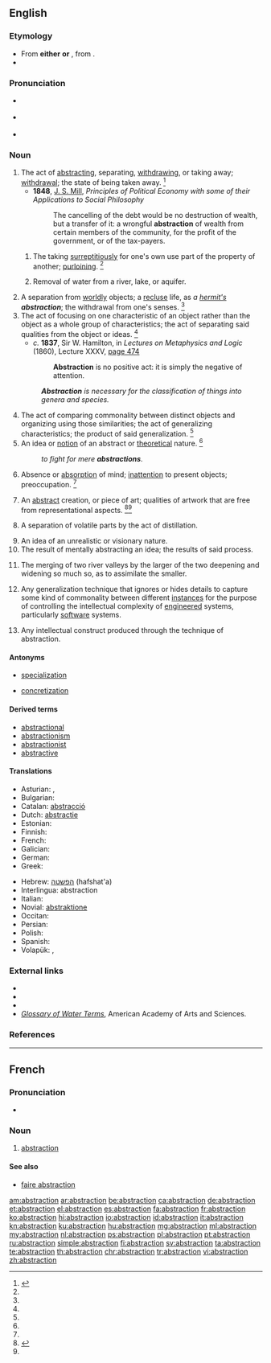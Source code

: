 ==English==
{{wikipedia|Abstraction (disambiguation)|Abstraction}}

===Etymology===
* From '''either''' {{etyl|frm|en}} '''or''' {{etyl|ML.|en}} {{term|abstractio||separation|lang=la}}, from {{etyl|la|en}} {{term/t|la|abstrahō||to draw away}}.
* {{suffix|abstract|tion}}

===Pronunciation===
* {{a|RP}} {{IPA|/əbˈstɹæk.ʃn̩/}}
* {{a|US}} {{IPA|/æbˈstɹæk.ʃn̩/|/əbˈstɹæk.ʃn̩/}}
* {{audio|en-us-abstraction.ogg|Audio (US)}}

===Noun===
{{en-noun|~}}

# The act of [[abstracting]], separating, [[withdrawing]], or taking away; [[withdrawal]]; the state of being taken away. {{defdate|First attested around 1350 to 1470.}}<ref name=SOED>{{reference-book | last =| first = | authorlink =  | coauthors =  | editor =Brown, Lesley  | others =  | title = The Shorter Oxford English Dictionary | origdate =  | origyear = 1933| origmonth =  | url =  | format =  | accessdate =  | accessyear =  | accessmonth =  | edition = 5th | date =  | year =2003| month =  | publisher =Oxford University Press  | location =Oxford, UK | language =  | id =  | doi = | isbn =978-0-19-860575-7 | lccn = | ol = | pages =10| chapter =  | chapterurl =  | quote =}}</ref>
#* '''1848''', [[w:John Stuart Mill|J. S. Mill]], ''Principles of Political Economy with some of their Applications to Social Philosophy''
#*: The cancelling of the debt would be no destruction of wealth, but a transfer of it: a wrongful '''abstraction''' of wealth from certain members of the community, for the profit of the government, or of the tax-payers.
## {{context|euphemistic|lang=en}} The taking [[surreptitiously]] for one's own use part of the property of another; [[purloining]]. {{defdate|First attested around 1350 to 1470.}}<ref name=SOED/>
## {{context|engineering|lang=en}} Removal of water from a river, lake, or aquifer.
# A separation from [[worldly]] objects; a [[recluse]] life, as ''a [[hermit|hermit's]] '''abstraction'''''; the withdrawal from one's senses. {{defdate|First attested around 1350 to 1470.}}<ref name=SOED/>
# The act of focusing on one characteristic of an object rather than the object as a whole group of characteristics; the act of separating said qualities from the object or ideas. {{defdate|First attested in the late 16<sup>th</sup> century.}}<ref name=SOED/>
#* ''c.'' '''1837''', Sir W. Hamilton, in ''Lectures on Metaphysics and Logic'' (1860), Lecture XXXV, [http://books.google.com/books?id=VuQQAAAAYAAJ&pg=PA474&dq=Abstraction-is-no-positive-act&ei=AMm4R_vkMY2kzgSI4MTEBQ page 474]
#*: '''Abstraction''' is no positive act: it is simply the negative of attention.
#: '''''Abstraction''' is necessary for the classification of things into genera and species.''
# The act of comparing commonality between distinct objects and organizing using those similarities; the act of generalizing characteristics; the product of said generalization. {{defdate|First attested in the late 16<sup>th</sup> century.}}<ref name=SOED/>
# An idea or [[notion]] of an abstract or [[theoretical]] nature. {{defdate|First attested in the late 16<sup>th</sup> century.}}<ref name=SOED/>
#: ''to fight for mere '''abstractions'''''.
# Absence or [[absorption]] of mind; [[inattention]] to present objects; preoccupation. {{defdate|First attested in the late 18<sup>th</sup> century.}}<ref name=SOED/>
# {{context|art|lang=en}} An [[abstract]] creation, or piece of art; qualities of artwork that are free from representational aspects. {{defdate|First attested in the early 20<sup>th</sup> century.}}<ref name = chambers>{{reference-book | last = Dobbie | first = Elliott K. | coauthors = Dunmore, C. William, et al. | editor = Barnhart, Robert K.| title = Chambers Dictionary of Etymology | origyear = 1998 | year = 2004 | publisher = Chambers Harrap Publishers Ltd | location = Edinburgh, Scotland | isbn =0550142304 | pages = 5}}</ref><ref name=SOED/>
# {{context|chemistry|lang=en}} A separation of volatile parts by the act of distillation.
# An idea of an unrealistic or visionary nature.
# The result of mentally abstracting an idea; the results of said process.
# {{context|geology|lang=en}} The merging of two river valleys by the larger of the two deepening and widening so much so, as to assimilate the smaller.
# {{context|computing|lang=en}} Any generalization technique that ignores or hides details to capture some kind of commonality between different [[instances]] for the purpose of controlling the intellectual complexity of [[engineered]] systems, particularly [[software]] systems.
# {{context|computing|lang=en}} Any intellectual construct produced through the technique of abstraction.

====Antonyms====
* {{sense|the act of generalization}} [[specialization]]
* {{sense|mentally abstracting}} [[concretization]]

====Derived terms====
* [[abstractional]]
* [[abstractionism]]
* [[abstractionist]]
* [[abstractive]]

====Translations====
{{trans-top|act of abstracting}}
* Asturian: {{t-|ast|astraición|f}}, {{t-|ast|astracción|f}}
* Bulgarian: {{t+|bg|абстракция|f|tr=abstráktsiya}}
* Catalan: [[abstracció]] {{f}}
* Dutch: [[abstractie]] {{f}}
* Estonian: {{t-|et|abstraktsioon, üldistus, hajameelsus}}
* Finnish: {{t+|fi|abstrahointi}}
* French: {{t+|fr|abstraction|f}}
* Galician: {{t+|gl|abstracción|f}}
* German: {{t+|de|Abstraktion|f}}
* Greek: {{t+|el|αφαίρεση|f|tr=aféressi|sc=Grek}}
{{trans-mid}}
* Hebrew: [[הפשטה]] (hafshat'a) {{f}}
* Interlingua: abstraction
* Italian: {{t-|it|astrazione|f}}
* Novial: [[abstraktione]]
* Occitan: {{t-|oc|abstraccion|f}}
* Persian: {{t+|fa|تجرید}}
* Polish: {{t+|pl|abstrakcja|f}}
* Spanish: {{t+|es|abstracción|f}}
* Volapük: {{t-|vo|dezugam}}, {{t-|vo|dezugot}}
{{trans-bottom}}

===External links===
* {{R:OneLook}}
* {{R:Century 1911}}
* {{R:Webster 1913}}
* ''[http://www.aaas.org/international/ehn/waterpop/gloss.htm Glossary of Water Terms]'', American Academy of Arts and Sciences.

===References===
<references/>

----

==French==

===Pronunciation===
* {{audio|Fr-abstraction.ogg|Audio}}

===Noun===
{{fr-noun|f}}

# [[#English|abstraction]]

====See also====
* [[faire abstraction]]

[[am:abstraction]]
[[ar:abstraction]]
[[be:abstraction]]
[[ca:abstraction]]
[[de:abstraction]]
[[et:abstraction]]
[[el:abstraction]]
[[es:abstraction]]
[[fa:abstraction]]
[[fr:abstraction]]
[[ko:abstraction]]
[[hi:abstraction]]
[[io:abstraction]]
[[id:abstraction]]
[[it:abstraction]]
[[kn:abstraction]]
[[ku:abstraction]]
[[hu:abstraction]]
[[mg:abstraction]]
[[ml:abstraction]]
[[my:abstraction]]
[[nl:abstraction]]
[[ps:abstraction]]
[[pl:abstraction]]
[[pt:abstraction]]
[[ru:abstraction]]
[[simple:abstraction]]
[[fi:abstraction]]
[[sv:abstraction]]
[[ta:abstraction]]
[[te:abstraction]]
[[th:abstraction]]
[[chr:abstraction]]
[[tr:abstraction]]
[[vi:abstraction]]
[[zh:abstraction]]